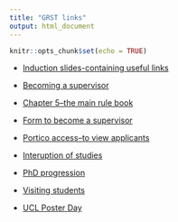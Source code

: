 ```yaml
---
title: "GRST links"
output: html_document
---
```


```r
knitr::opts_chunk$set(echo = TRUE)
```
*  [Induction slides-containing useful links](https://tsoo-math.github.io/ucl2/grst/GRSTwelcome-Soo.html)
* [Becoming a supervisor](https://tsoo-math.github.io/ucl2/grst/becoming-a-supervisor.txt)
* [Chapter 5--the main rule book ](https://www.ucl.ac.uk/academic-manual/chapters/chapter-5-research-degrees-framework#supervisors)
* [Form to become a supervisor](https://tsoo-math.github.io/ucl2/grst/standard.docx)
* [Portico access--to view applicants](https://tsoo-math.github.io/ucl2/grst/form-port.docx)
* [Interuption of studies](https://tsoo-math.github.io/ucl2/grst/interruption-of-study-research-students.docx)
* [PhD progression](https://tsoo-math.github.io/ucl2/grst/progression.txt)
* [Visiting students](https://tsoo-math.github.io/ucl2/grst/visiting-students.txt)

*  [UCL Poster Day](https://tsoo-math.github.io/ucl2/grst/2022-poster.html)
